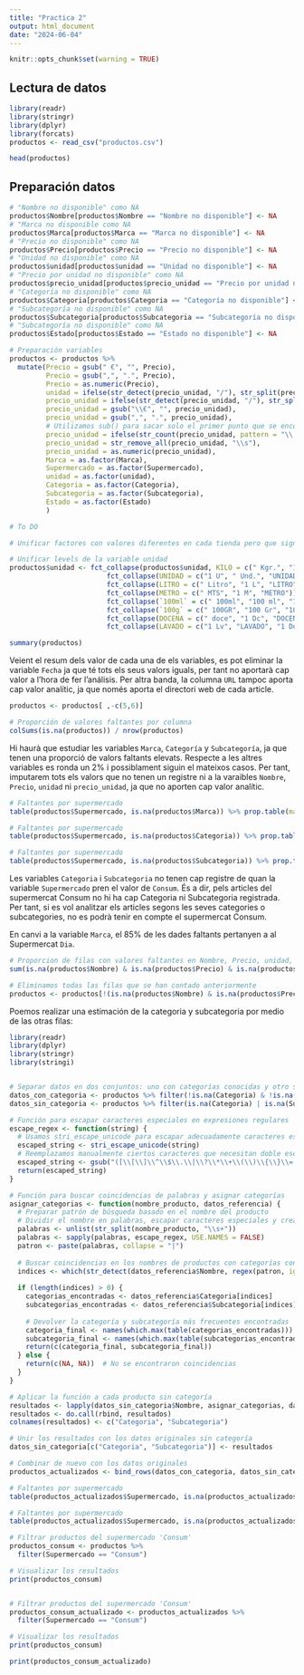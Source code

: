 ---
title: "Practica 2"
output: html_document
date: "2024-06-04"
---

```{r setup, include=FALSE}
knitr::opts_chunk$set(warning = TRUE)
```

## Lectura de datos

```{r lectura, warning = FALSE, message = FALSE}
library(readr)
library(stringr)
library(dplyr)
library(forcats)
productos <- read_csv("productos.csv")
```

```{r head}
head(productos)
```

## Preparación datos

```{r nas}
# "Nombre no disponible" como NA
productos$Nombre[productos$Nombre == "Nombre no disponible"] <- NA
# "Marca no disponible como NA
productos$Marca[productos$Marca == "Marca no disponible"] <- NA
# "Precio no disponible" como NA
productos$Precio[productos$Precio == "Precio no disponible"] <- NA
# "Unidad no disponible" como NA
productos$unidad[productos$unidad == "Unidad no disponible"] <- NA
# "Precio por unidad no disponible" como NA
productos$precio_unidad[productos$precio_unidad == "Precio por unidad no disponible"] <- NA
# "Categoría no disponible" como NA
productos$Categoria[productos$Categoria == "Categoría no disponible"] <- NA
# "Subcategoría no disponible" como NA
productos$Subcategoria[productos$Subcategoria == "Subcategoría no disponible"] <- NA
# "Subcategoría no disponible" como NA
productos$Estado[productos$Estado == "Estado no disponible"] <- NA
```

```{r}
# Preparación variables
productos <- productos %>% 
  mutate(Precio = gsub(" €", "", Precio),
         Precio = gsub(",", ".", Precio),
         Precio = as.numeric(Precio),
         unidad = ifelse(str_detect(precio_unidad, "/"), str_split(precio_unidad, "/", simplify = TRUE)[ ,2], unidad),
         precio_unidad = ifelse(str_detect(precio_unidad, "/"), str_split(precio_unidad, "/", simplify = TRUE)[,1], precio_unidad),
         precio_unidad = gsub("\\€", "", precio_unidad),
         precio_unidad = gsub(",", ".", precio_unidad),
         # Utilizamos sub() para sacar solo el primer punto que se encuentre (quitar puntos de los miles)
         precio_unidad = ifelse(str_count(precio_unidad, pattern = "\\.") > 1, sub("\\.", "", precio_unidad), precio_unidad),
         precio_unidad = str_remove_all(precio_unidad, "\\s"),
         precio_unidad = as.numeric(precio_unidad),
         Marca = as.factor(Marca),
         Supermercado = as.factor(Supermercado),
         unidad = as.factor(unidad),
         Categoria = as.factor(Categoria),
         Subcategoria = as.factor(Subcategoria),
         Estado = as.factor(Estado)
         )

# To DO 

# Unificar factores con valores diferentes en cada tienda pero que significan lo mismo.
```

```{r}
# Unificar levels de la variable unidad
productos$unidad <- fct_collapse(productos$unidad, KILO = c(" Kgr.", "1 Kg", "KILO")) %>% 
                        fct_collapse(UNIDAD = c("1 U", " Und.", "UNIDAD")) %>% 
                        fct_collapse(LITRO = c(" Litro", "1 L", "LITRO")) %>%
                        fct_collapse(METRO = c(" MTS", "1 M", "METRO")) %>% 
                        fct_collapse(`100ml` = c(" 100ml", "100 ml", "100 ML.")) %>% # Transofrmar a LITRO?
                        fct_collapse(`100g` = c(" 100GR", "100 Gr", "100 GR.")) %>% # Transdormar a KILO?
                        fct_collapse(DOCENA = c(" doce", "1 Dc", "DOCENA")) %>% # Transformar a UNIDAD?
                        fct_collapse(LAVADO = c("1 Lv", "LAVADO", "1 Do", " Dosis")) #Transformar a UNIDAD?
```


```{r summary}
summary(productos)
```

Veient el resum dels valor de cada una de els variables, es pot eliminar la variable `Fecha` ja que té tots els seus valors iguals, per tant no aportarà cap valor a l'hora de fer l'análisis. 
Per altra banda, la columna `URL` tampoc aporta cap valor analític, ja que només aporta el directori web de cada article. 

```{r select}
productos <- productos[ ,-c(5,6)]
```


```{r faltantes}
# Proporción de valores faltantes por columna
colSums(is.na(productos)) / nrow(productos)
```
Hi haurà que estudiar les variables `Marca`, `Categoría` y `Subcategoría`, ja que tenen una proporció de valors faltants elevats. 
Respecte a les altres variables es ronda un 2\% i possiblament siguin el mateixos casos. Per tant, imputarem tots els valors que no tenen un registre ni a la varaibles `Nombre`, `Precio`, `unidad` ni `precio_unidad`, ja que no aporten cap valor analític.

```{r}
# Faltantes por supermercado
table(productos$Supermercado, is.na(productos$Marca)) %>% prop.table(margin = 2)

# Faltantes por supermercado
table(productos$Supermercado, is.na(productos$Categoria)) %>% prop.table(margin = 2)

# Faltantes por supermercado
table(productos$Supermercado, is.na(productos$Subcategoria)) %>% prop.table(margin = 2)
```
Les variables `Categoria` i `Subcategoria` no tenen cap registre de quan la variable `Supermercado` pren el valor de `Consum`. És a dir, pels articles del supermercat Consum no hi ha cap Categoria ni Subcategoria registrada.
Per tant, si es vol analitzar els articles segons les seves categories o subcategories, no es podrà tenir en compte el supermercat Consum. 

En canvi a la variable `Marca`, el 85\% de les dades faltants pertanyen a al Supermercat `Dia`. 


```{r}
# Proporcion de filas con valores faltantes en Nombre, Precio, unidad, precio_unidad
sum(is.na(productos$Nombre) & is.na(productos$Precio) & is.na(productos$unidad) & is.na(productos$precio_unidad))/nrow(productos)
```

```{r}
# Eliminamos todas las filas que se han contado anteriormente
productos <- productos[!(is.na(productos$Nombre) & is.na(productos$Precio) & is.na(productos$unidad) & is.na(productos$precio_unidad)), ]
```

Poemos realizar una estimación de la categoria y subcategoria por medio de las otras filas:

```{r}
library(readr)
library(dplyr)
library(stringr)
library(stringi)


# Separar datos en dos conjuntos: uno con categorías conocidas y otro sin ellas
datos_con_categoria <- productos %>% filter(!is.na(Categoria) & !is.na(Subcategoria))
datos_sin_categoria <- productos %>% filter(is.na(Categoria) | is.na(Subcategoria))

# Función para escapar caracteres especiales en expresiones regulares
escape_regex <- function(string) {
  # Usamos stri_escape_unicode para escapar adecuadamente caracteres especiales
  escaped_string <- stri_escape_unicode(string)
  # Reemplazamos manualmente ciertos caracteres que necesitan doble escape en contextos regex
  escaped_string <- gsub("([\\[\\]\\^\\$\\.\\|\\?\\*\\+\\(\\)\\{\\}\\=!<>:\\-])", "\\\\\\1", escaped_string, perl = TRUE)
  return(escaped_string)
}

# Función para buscar coincidencias de palabras y asignar categorías
asignar_categorias <- function(nombre_producto, datos_referencia) {
  # Preparar patrón de búsqueda basado en el nombre del producto
  # Dividir el nombre en palabras, escapar caracteres especiales y crear un patrón de búsqueda flexible
  palabras <- unlist(str_split(nombre_producto, "\\s+"))
  palabras <- sapply(palabras, escape_regex, USE.NAMES = FALSE)
  patron <- paste(palabras, collapse = "|")
  
  # Buscar coincidencias en los nombres de productos con categorías conocidas
  indices <- which(str_detect(datos_referencia$Nombre, regex(patron, ignore_case = TRUE)))
  
  if (length(indices) > 0) {
    categorias_encontradas <- datos_referencia$Categoria[indices]
    subcategorias_encontradas <- datos_referencia$Subcategoria[indices]
    
    # Devolver la categoría y subcategoría más frecuentes encontradas
    categoria_final <- names(which.max(table(categorias_encontradas)))
    subcategoria_final <- names(which.max(table(subcategorias_encontradas)))
    return(c(categoria_final, subcategoria_final))
  } else {
    return(c(NA, NA))  # No se encontraron coincidencias
  }
}

# Aplicar la función a cada producto sin categoría
resultados <- lapply(datos_sin_categoria$Nombre, asignar_categorias, datos_con_categoria)
resultados <- do.call(rbind, resultados)
colnames(resultados) <- c("Categoria", "Subcategoria")

# Unir los resultados con los datos originales sin categoría
datos_sin_categoria[c("Categoria", "Subcategoria")] <- resultados

# Combinar de nuevo con los datos originales
productos_actualizados <- bind_rows(datos_con_categoria, datos_sin_categoria)


```


```{r}
# Faltantes por supermercado
table(productos_actualizados$Supermercado, is.na(productos_actualizados$Categoria)) %>% prop.table(margin = 2)

# Faltantes por supermercado
table(productos_actualizados$Supermercado, is.na(productos_actualizados$Subcategoria)) %>% prop.table(margin = 2)
```
```{r}
# Filtrar productos del supermercado 'Consum'
productos_consum <- productos %>%
  filter(Supermercado == "Consum")

# Visualizar los resultados
print(productos_consum)


# Filtrar productos del supermercado 'Consum'
productos_consum_actualizado <- productos_actualizados %>%
  filter(Supermercado == "Consum")

# Visualizar los resultados
print(productos_consum)

print(productos_consum_actualizado)
```


